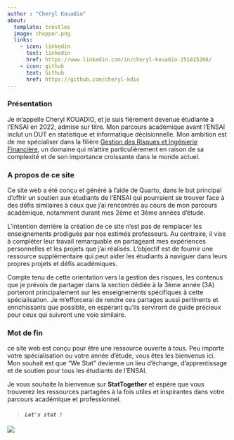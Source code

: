 ```yaml
---
author : "Cheryl Kouadio"
about:
  template: trestles
  image: chopper.png
  links:
    - icon: linkedin
      text: linkedin
      href: https://www.linkedin.com/in/cheryl-kouadio-251815206/
    - icon: github
      text: Github
      href: https://github.com/cheryl-kdio
---
```


### Présentation

Je m'appelle Cheryl KOUADIO, et je suis fièrement devenue étudiante à l'ENSAI en 2022, admise sur titre. Mon parcours académique avant l'ENSAI inclut un DUT en statistique et informatique décisionnelle. Mon ambition est de me spécialiser dans la filière [Gestion des Risques et Ingénierie Financière](https://ensai.fr/apres-lensai/les-metiers-de-la-data-2/la-gestion-des-risques-et-lingenierie-financiere/), un domaine qui m'attire particulièrement en raison de sa complexité et de son importance croissante dans le monde actuel.

### A propos de ce site

Ce site web a été conçu et généré à l'aide de Quarto, dans le but principal d'offrir un soutien aux étudiants de l'ENSAI qui pourraient se trouver face à des défis similaires à ceux que j'ai rencontrés au cours de mon parcours académique, notamment durant mes 2ème et 3ème années d'étude.

L'intention derrière la création de ce site n'est pas de remplacer les enseignements prodigués par nos estimés professeurs. Au contraire, il vise à compléter leur travail remarquable en partageant mes expériences personnelles et les projets que j'ai réalisés. L'objectif est de fournir une ressource supplémentaire qui peut aider les étudiants à naviguer dans leurs propres projets et défis académiques.

Compte tenu de cette orientation vers la gestion des risques, les contenus que je prévois de partager dans la section dédiée à la 3ème année (3A) porteront principalement sur les enseignements spécifiques à cette spécialisation. Je m'efforcerai de rendre ces partages aussi pertinents et enrichissants que possible, en espérant qu'ils serviront de guide précieux pour ceux qui suivront une voie similaire.

### Mot de fin

ce site web est conçu pour être une ressource ouverte à tous. Peu importe votre spécialisation ou votre année d'étude, vous êtes les bienvenus ici. Mon souhait est que "We Stat" devienne un lieu d'échange, d'apprentissage et de soutien pour tous les étudiants de l'ENSAI.

Je vous souhaite la bienvenue sur **StatTogether** et espère que vous trouverez les ressources partagées à la fois utiles et inspirantes dans votre parcours académique et professionnel.

> #### ***`Let's stat !`***

![](luffy.gif){fig-align="center"}
